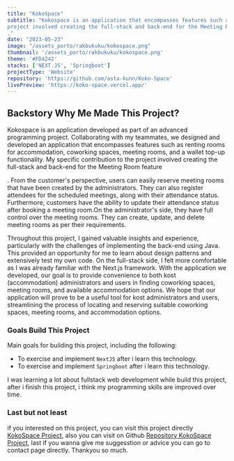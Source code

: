 ```yaml
---
title: "KokoSpace"
subtitle: "Kokospace is an application that encompasses features such as renting rooms for accommodation, coworking spaces, meeting rooms, and a wallet top-up functionality. My specific contribution to the
project involved creating the full-stack and back-end for the Meeting Room feature
."
date: "2023-05-23"
image: "/assets_porto/rakbukuku/kokospace.png"
thumbnail: '/assets_porto/rakbukuku/kokospace.png'
theme: '#FD4242'
stacks: ['NEXT.JS', 'Springboot']
projectType: 'Website'
repository: 'https://github.com/asta-kunn/Koko-Space'
livePreview: 'https://koko-space.vercel.app/'
---
```


## Backstory Why Me Made This Project?

Kokospace is an application developed as part of an advanced programming project. Collaborating with my teammates, we designed and developed an application that encompasses features such as renting rooms for accommodation, coworking spaces, meeting rooms, and a wallet top-up functionality. My specific contribution to the
project involved creating the full-stack and back-end for the Meeting Room feature

.
From the customer's perspective, users can easily reserve meeting rooms that have been created by the administrators. They can also register attendees for the scheduled meetings, along with their attendance status. Furthermore, customers have the ability to update their attendance status after booking a meeting room.On the administrator's side, they have full control over the meeting rooms. They can create, update, and delete meeting rooms as per their requirements.

Throughout this project, I gained valuable insights and experience, particularly with the challenges of implementing the back-end using Java. This provided an opportunity for me to learn about design patterns and extensively test my own code. On the full-stack side, I felt more comfortable as I was already familiar with the Next.js framework. With the application we developed, our goal is to provide convenience to both kost (accommodation) administrators and users in finding coworking spaces, meeting rooms, and available accommodation options. We hope that our application will prove to be a useful tool for kost administrators and users, streamlining the process of locating and reserving suitable coworking spaces, meeting rooms, and accommodation options.

### Goals Build This Project

Main goals for building this project, including the following: 

- To exercise and implement `NextJS` after i learn this technology.
- To exercise and implement `Springboot` after i learn this technology.

I was learning a lot about fullstack web development while build this project, after i finish this
project, i think my programming skills are improved over time. 

### Last but not least

if you interested on this project, you can visit this project directly 
[KokoSpace Project](https://koko-space.vercel.app/), 
also you can visit on Github [Repository KokoSpace Project](https://github.com/asta-kunn/Koko-Space), last if you wanna give me suggesstion or advice you can go to contact page directly. Thankyou so much.  
